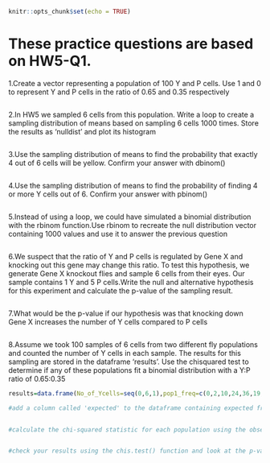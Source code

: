 
```r
knitr::opts_chunk$set(echo = TRUE)
```

# These practice questions are based on HW5-Q1. 

1.Create a vector representing a population of 100 Y and P cells. Use 1 and 0 to represent Y and P cells in the ratio of 0.65 and 0.35 respectively
```r


```

2.In HW5 we sampled 6 cells from this population. Write a loop to create a sampling distribution of means based on sampling 6 cells 1000 times. Store the results as 'nulldist' and plot its histogram
```r


```

3.Use the sampling distribution of means to find the probability that exactly 4 out of 6 cells will be yellow. Confirm your answer with dbinom() 
```r


```

4.Use the sampling distribution of means to find the probability of finding 4 or more Y cells out of 6. Confirm your answer with pbinom()
```r


```

5.Instead of using a loop, we could have simulated a binomial distribution with the rbinom function.Use rbinom to recreate the null distribution vector containing 1000 values and use it to answer the previous question 
```r


```

6.We suspect that the ratio of Y and P cells is regulated by Gene X and knocking out this gene may change this ratio. To test this hypothesis, we generate Gene X knockout flies and sample 6 cells from their eyes. Our sample contains 1 Y and 5 P cells.Write the null and alternative hypothesis for this experiment and calculate the p-value of the sampling result.  

```r


```

7.What would be the p-value if our hypothesis was that knocking down Gene X increases the number of Y cells compared to P cells
```r



```

8.Assume we took 100 samples of 6 cells from two different fly populations and counted the number of Y cells in each sample. The results for this sampling are stored in the dataframe 'results'. Use the chisquared test to determine if any of these populations fit a binomial distribution with a Y:P ratio of 0.65:0.35
```r
results=data.frame(No_of_Ycells=seq(0,6,1),pop1_freq=c(0,2,10,24,36,19,9),pop2_freq=c(15,15,14,14,14,14,14))

#add a column called 'expected' to the dataframe containing expected frequencies


#calculate the chi-squared statistic for each population using the observed and expected populations


#check your results using the chis.test() function and look at the p-values




```


